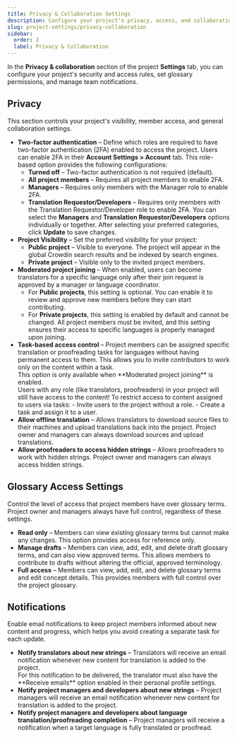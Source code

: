 ```yaml
---
title: Privacy & Collaboration Settings
description: Configure your project's privacy, access, and collaboration rules.
slug: project-settings/privacy-collaboration
sidebar:
  order: 2
  label: Privacy & Collaboration
---
```



In the **Privacy & collaboration** section of the project **Settings** tab, you can configure your project's security and access rules, set glossary permissions, and manage team notifications.

## Privacy

This section controls your project's visibility, member access, and general collaboration settings.

* **Two-factor authentication** &ndash; Define which roles are required to have two-factor authentication (2FA) enabled to access the project. Users can enable 2FA in their **Account Settings > Account** tab. This role-based option provides the following configurations:
    * **Turned off** &ndash; Two-factor authentication is not required (default).
    * **All project members** &ndash; Requires all project members to enable 2FA.
    * **Managers** &ndash; Requires only members with the Manager role to enable 2FA.
    * **Translation Requestor/Developers** &ndash; Requires only members with the Translation Requestor/Developer role to enable 2FA.
    You can select the **Managers** and **Translation Requestor/Developers** options individually or together. After selecting your preferred categories, click **Update** to save changes.
* **Project Visibility** &ndash; Set the preferred visibility for your project:
    * **Public project** &ndash; Visible to everyone. The project will appear in the global Crowdin search results and be indexed by search engines.
    * **Private project** &ndash; Visible only to the invited project members.
* **Moderated project joining** &ndash; When enabled, users can become translators for a specific language only after their join request is approved by a manager or language coordinator.
    * For **Public projects**, this setting is optional. You can enable it to review and approve new members before they can start contributing.
    * For **Private projects**, this setting is enabled by default and cannot be changed. All project members must be invited, and this setting ensures their access to specific languages is properly managed upon joining.
* **Task-based access control** &ndash; Project members can be assigned specific translation or proofreading tasks for languages without having permanent access to them. This allows you to invite contributors to work only on the content within a task.
  <Aside title="Permissions">
    This option is only available when **Moderated project joining** is enabled.
  </Aside>
  <Aside>
    Users with any role (like translators, proofreaders) in your project will still have access to the content!
    To restrict access to content assigned to users via tasks:
    - Invite users to the project without a role.
    - Create a task and assign it to a user.
  </Aside>
* **Allow offline translation** &ndash; Allows translators to download source files to their machines and upload translations back into the project. Project owner and managers can always download sources and upload translations.
* **Allow proofreaders to access hidden strings** &ndash; Allows proofreaders to work with hidden strings. Project owner and managers can always access hidden strings.

## Glossary Access Settings

Control the level of access that project members have over glossary terms. Project owner and managers always have full control, regardless of these settings.

* **Read only** &ndash; Members can view existing glossary terms but cannot make any changes. This option provides access for reference only.
* **Manage drafts** &ndash; Members can view, add, edit, and delete draft glossary terms, and can also view approved terms. This allows members to contribute to drafts without altering the official, approved terminology.
* **Full access** &ndash; Members can view, add, edit, and delete glossary terms and edit concept details. This provides members with full control over the project glossary.

## Notifications

Enable email notifications to keep project members informed about new content and progress, which helps you avoid creating a separate task for each update.

* **Notify translators about new strings** &ndash; Translators will receive an email notification whenever new content for translation is added to the project.
  <Aside>
    For this notification to be delivered, the translator must also have the **Receive emails** option enabled in their personal profile settings.
  </Aside>
* **Notify project managers and developers about new strings** &ndash; Project managers will receive an email notification whenever new content for translation is added to the project.
* **Notify project managers and developers about language translation/proofreading completion** &ndash; Project managers will receive a notification when a target language is fully translated or proofread.
